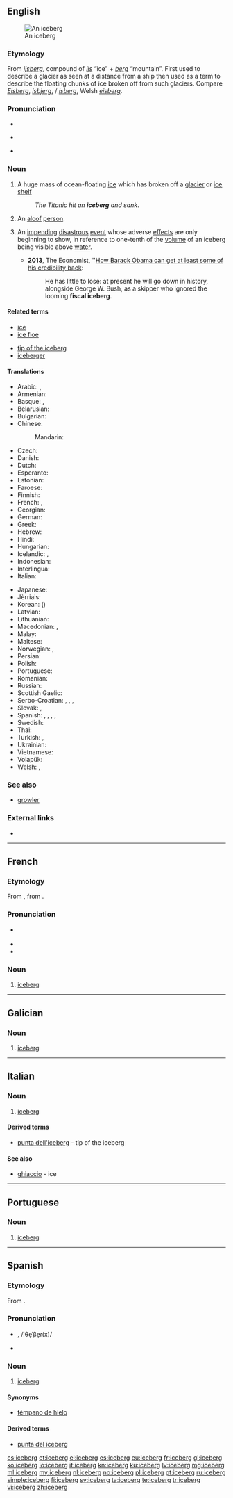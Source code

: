==English==
{{wikipedia}}
[[Image:Iceberg upernavik 2007-08-11 1.jpg|thumb|An iceberg]]

===Etymology===
From {{etyl|nl|en}} ''[[ijsberg]]'', compound of ''[[ijs]]'' “ice” + ''[[berg]]'' “mountain”. First used to describe a glacier as seen at a distance from a ship then used as a term to describe the floating chunks of ice broken off from such glaciers. Compare {{etyl|de|-}} ''[[Eisberg]]'', {{etyl|da|-}} ''[[isbjerg]]'', {{etyl|no|-}}/{{etyl|sv|-}} ''[[isberg]]'', Welsh ''[[eisberg]]''.

===Pronunciation===
* {{rhymes|ɜː(r)ɡ}}
* {{a|RP}} {{IPA|/ˈaɪsbɜːɡ/}}
* {{a|US}} {{IPA|/ˈaɪsbɝɡ/}}

===Noun===
{{en-noun}}

# A huge mass of ocean-floating [[ice]] which has broken off a [[glacier]] or [[ice shelf]]
#: ''The Titanic hit an '''iceberg''' and sank''.
# {{cx|US|slang|lang=en}} An [[aloof]] [[person]].
# {{cx|figuratively|after an adjective|lang=en}} An [[impending]] [[disastrous]] [[event]] whose adverse [[effect]]s are only beginning to show, in reference to one-tenth of the [[volume]] of an iceberg being visible above [[water]].
#* '''2013''', The Economist, ''[http://www.economist.com/news/leaders/21590476-how-barack-obama-can-get-least-some-his-credibility-back-man-who-used-walk-water How Barack Obama can get at least some of his credibility back]:
#*: He has little to lose: at present he will go down in history, alongside George W. Bush, as a skipper who ignored the looming '''fiscal iceberg'''.

====Related terms====
{{top2}}
* [[ice]]
* [[ice floe]]
{{mid2}}
* [[tip of the iceberg]]
* [[iceberger]]
{{bottom}}

====Translations====
{{trans-top|huge mass of floating ice}}
* Arabic: {{t|ar|جبل جليد|m|tr=jábal jaliid}}, {{t|ar|جبل جليدي|m|tr=jábal jaliidiy}}
* Armenian: {{t|hy|այսբերգ|tr=aysberg}}
* Basque: {{t+|eu|iceberg}}, {{t|eu|izozmendi}}
* Belarusian: {{t|be|айсберг|m|tr=ájsberh}}
* Bulgarian: {{t|bg|айсберг|m|tr=ájsberg}}
* Chinese:
*: Mandarin: {{t+|cmn|冰山|tr=bīngshān|sc=Hani}}
* Czech: {{t|cs|kra|f}}
* Danish: {{t+|da|isbjerg}}
* Dutch: {{t+|nl|ijsberg|m}}
* Esperanto: {{t|eo|glacimonto}}
* Estonian: {{t+|et|jäämägi}}
* Faroese: {{t|fo|ísfjall|n}}
* Finnish: {{t+|fi|jäävuori}}
* French: {{t+|fr|iceberg|m}}, {{t|fr|montagne de glace}}
* Georgian: {{t|ka|აისბერგი|sc=Geor}}
* German: {{t+|de|Eisberg|m}}
* Greek: {{t+|el|παγόβουνο|n|tr=pagóvouno}}
* Hebrew: {{t+|he|קַרְחוֹן יַמִּי|tr=karḥon yami}}
* Hindi: {{t|hi|हिमशैल|tr=himaśail}}
* Hungarian: {{t+|hu|jéghegy}}
* Icelandic: {{t+|is|borgarísjaki|m}}, {{t+|is|ísjaki|m}}
* Indonesian: {{t|id|gunung es}}
* Interlingua: {{t|ia|iceberg}}
* Italian: {{t+|it|iceberg|m}}
{{trans-mid}}
* Japanese: {{t|ja|氷山|tr=ひょうざん, hyōzan}}
* Jèrriais: {{t|roa-jer|montangne dé gliaiche|f}}
* Korean: {{t+|ko|빙산|tr=bingsan|sc=Hang}} ({{t|ko|氷山|sc=Hani}})
* Latvian: {{t+|lv|aisbergs}}
* Lithuanian: {{t|lt|ledkalnis|m}}
* Macedonian: {{t|mk|санта мраз|f|tr=sánta mraz}}, {{t|mk|санта|f|tr=sánta}}
* Malay: {{t|ms|aisberg}}
* Maltese: {{t|mt|ajsberg}}
* Norwegian: {{t+|no|isfjell}}, {{t|no|isberg}}
* Persian: {{t|fa|یخکوه|tr=yakhkuh}}
* Polish: {{t+|pl|góra lodowa|f}}
* Portuguese: {{t|pt|icebergue|m}}
* Romanian: {{t+|ro|aisberg|n}}
* Russian: {{t+|ru|айсберг|m|tr=ájsberg}}
* Scottish Gaelic: {{t|gd|eigh-bheinn|f}}
* Serbo-Croatian: {{t|sh|санта|f|sc=Cyrl}}, {{t|sh|sȃnta|f}}, {{t|sh|санта леда|f|sc=Cyrl}}, {{t|sh|santa leda|f}}
* Slovak: {{t|sk|ľadovec|m}}, {{t|sk|kryha|f}}
* Spanish: {{t+|es|banquisa|f}}, {{t+|es|iceberg|m}}, {{t|es|iceburgo|m}}, {{t|es|témpano de hielo|m}}, {{t|es|témpano|m}}
* Swedish: {{t+|sv|isberg|n}}
* Thai: {{t|th|ภูเขาน้ำแข็ง|tr=poo kăo náam kăeng}}
* Turkish: {{t+|tr|aysberg}}, {{t+|tr|buzdağı}}
* Ukrainian: {{t+|uk|айсберг|m|tr=ájsberh}}
* Vietnamese: {{t|vi|núi băng trôi}}
* Volapük: {{t+|vo|gladabel}}
* Welsh: {{t|cy|eisberg}}, {{t|cy|mynydd iâ}}
{{trans-bottom}}

===See also===
* [[growler]]

===External links===
* {{commonslite}}

----

==French==

===Etymology===
From {{etyl|en|fr}} {{term|iceberg|lang=en}}, from {{etyl|nl|fr}} {{term|ijsberg|lang=nl}}.

===Pronunciation===
* {{IPA|/aj.sbɛʁɡ/|/is.bɛʁɡ/|lang=fr}} {{X-SAMPA|/Aj.sbERg/|/is.bERg/}}
* {{rhymes|ɛʁɡ|lang=fr}}
* {{homophones|icebergs|lang=fr}}

===Noun===
{{fr-noun|m}}

# [[iceberg#English|iceberg]]

----

==Galician==

===Noun===
{{gl-noun|m}}

# [[#English|iceberg]]

----

==Italian==

===Noun===
{{head|it|noun|g=m|invariable}}

# [[iceberg#English|iceberg]]

====Derived terms====
* [[punta dell'iceberg]] - tip of the iceberg

====See also====
* [[ghiaccio]] - ice

----

==Portuguese==

===Noun===
{{pt-noun|m}}

# [[iceberg#English|iceberg]]

----

==Spanish==

===Etymology===
From {{etyl|en|es}} {{term|iceberg|lang=en}}.

===Pronunciation===
* {{a|Castilian}} {{IPA|/ˈiθe̞βe̞ɾ(x)/|lang=es}}, /iθe̞ˈβe̞ɾ(x)/
* {{a|Latin America}} {{IPA|/ˈajsβe̞ɾg/|lang=es}}

===Noun===
{{es-noun|m}}

# [[iceberg#English|iceberg]]

====Synonyms====
* [[témpano de hielo]] {{g|m}}

====Derived terms====
* [[punta del iceberg]] {{g|f}}

[[cs:iceberg]]
[[et:iceberg]]
[[el:iceberg]]
[[es:iceberg]]
[[eu:iceberg]]
[[fr:iceberg]]
[[gl:iceberg]]
[[ko:iceberg]]
[[io:iceberg]]
[[it:iceberg]]
[[kn:iceberg]]
[[ku:iceberg]]
[[lv:iceberg]]
[[mg:iceberg]]
[[ml:iceberg]]
[[my:iceberg]]
[[nl:iceberg]]
[[no:iceberg]]
[[pl:iceberg]]
[[pt:iceberg]]
[[ru:iceberg]]
[[simple:iceberg]]
[[fi:iceberg]]
[[sv:iceberg]]
[[ta:iceberg]]
[[te:iceberg]]
[[tr:iceberg]]
[[vi:iceberg]]
[[zh:iceberg]]